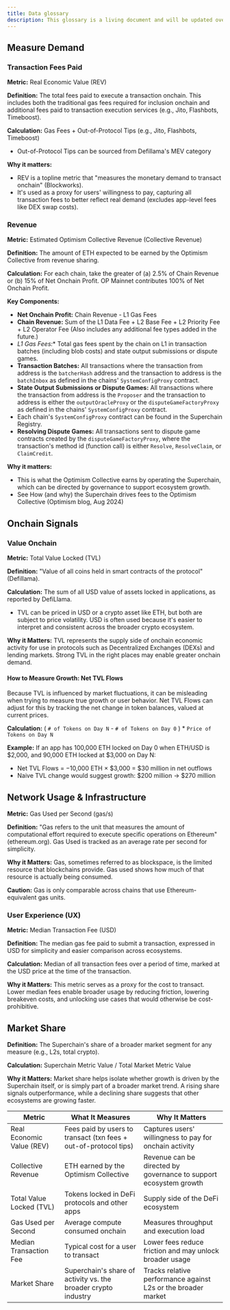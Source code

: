 ```yaml
---
title: Data glossary
description: This glossary is a living document and will be updated over time as new metrics emerge or definitions evolve.
---
```


## Measure Demand

### Transaction Fees Paid

**Metric:** Real Economic Value (REV)

**Definition:** The total fees paid to execute a transaction onchain. This includes both the traditional gas fees required for inclusion onchain and additional fees paid to transaction execution services (e.g., Jito, Flashbots, Timeboost).

**Calculation:** Gas Fees + Out-of-Protocol Tips (e.g., Jito, Flashbots, Timeboost)

*   Out-of-Protocol Tips can be sourced from Defillama's MEV category

**Why it matters:**

*   REV is a topline metric that "measures the monetary demand to transact onchain" (Blockworks).
*   It's used as a proxy for users' willingness to pay, capturing all transaction fees to better reflect real demand (excludes app-level fees like DEX swap costs).

### Revenue

**Metric:** Estimated Optimism Collective Revenue (Collective Revenue)

**Definition:** The amount of ETH expected to be earned by the Optimism Collective from revenue sharing.

**Calculation:** For each chain, take the greater of (a) 2.5% of Chain Revenue or (b) 15% of Net Onchain Profit. OP Mainnet contributes 100% of Net Onchain Profit.

**Key Components:**

*   **Net Onchain Profit:** Chain Revenue - L1 Gas Fees
*   **Chain Revenue:** Sum of the L1 Data Fee + L2 Base Fee + L2 Priority Fee + L2 Operator Fee (Also includes any additional fee types added in the future.)
*   *L1 Gas Fees:*\* Total gas fees spent by the chain on L1 in transaction batches (including blob costs) and state output submissions or dispute games.
*   **Transaction Batches:** All transactions where the transaction from address is the `batcherHash` address and the transaction to address is the `batchInbox` as defined in the chains' `SystemConfigProxy` contract.
*   **State Output Submissions or Dispute Games:** All transactions where the transaction from address is the `Proposer` and the transaction to address is either the `outputOracleProxy` or the `disputeGameFactoryProxy` as defined in the chains' `SystemConfigProxy` contract.
*   Each chain's `SystemConfigProxy` contract can be found in the Superchain Registry.
*   **Resolving Dispute Games:** All transactions sent to dispute game contracts created by the `disputeGameFactoryProxy`, where the transaction's method id (function call) is either `Resolve`, `ResolveClaim`, or `ClaimCredit`.

**Why it matters:**

*   This is what the Optimism Collective earns by operating the Superchain, which can be directed by governance to support ecosystem growth.
*   See How (and why) the Superchain drives fees to the Optimism Collective (Optimism blog, Aug 2024)

## Onchain Signals

### Value Onchain

**Metric:** Total Value Locked (TVL)

**Definition:** "Value of all coins held in smart contracts of the protocol" (Defillama).

**Calculation:** The sum of all USD value of assets locked in applications, as reported by DefiLlama.

*   TVL can be priced in USD or a crypto asset like ETH, but both are subject to price volatility. USD is often used because it's easier to interpret and consistent across the broader crypto ecosystem.

**Why it Matters:** TVL represents the supply side of onchain economic activity for use in protocols such as Decentralized Exchanges (DEXs) and lending markets. Strong TVL in the right places may enable greater onchain demand.

#### How to Measure Growth: Net TVL Flows

Because TVL is influenced by market fluctuations, it can be misleading when trying to measure true growth or user behavior. Net TVL Flows can adjust for this by tracking the net change in token balances, valued at current prices.

**Calculation:** ( `# of Tokens on Day N` - `# of Tokens on Day 0` ) \* `Price of Tokens on Day N`

**Example:** If an app has 100,000 ETH locked on Day 0 when ETH/USD is $2,000, and 90,000 ETH locked at $3,000 on Day N:

*   Net TVL Flows = −10,000 ETH × $3,000 = $30 million in net outflows
*   Naive TVL change would suggest growth: $200 million → $270 million

## Network Usage & Infrastructure

**Metric:** Gas Used per Second (gas/s)

**Definition:** "Gas refers to the unit that measures the amount of computational effort required to execute specific operations on Ethereum" (ethereum.org). Gas Used is tracked as an average rate per second for simplicity.

**Why it Matters:** Gas, sometimes referred to as blockspace, is the limited resource that blockchains provide. Gas used shows how much of that resource is actually being consumed.

**Caution:** Gas is only comparable across chains that use Ethereum-equivalent gas units.

### User Experience (UX)

**Metric:** Median Transaction Fee (USD)

**Definition:** The median gas fee paid to submit a transaction, expressed in USD for simplicity and easier comparison across ecosystems.

**Calculation:** Median of all transaction fees over a period of time, marked at the USD price at the time of the transaction.

**Why it Matters:** This metric serves as a proxy for the cost to transact. Lower median fees enable broader usage by reducing friction, lowering breakeven costs, and unlocking use cases that would otherwise be cost-prohibitive.

## Market Share

**Definition:** The Superchain's share of a broader market segment for any measure (e.g., L2s, total crypto).

**Calculation:** Superchain Metric Value / Total Market Metric Value

**Why it Matters:** Market share helps isolate whether growth is driven by the Superchain itself, or is simply part of a broader market trend. A rising share signals outperformance, while a declining share suggests that other ecosystems are growing faster.

| Metric                    | What It Measures                                                 | Why It Matters                                                    |
| ------------------------- | ---------------------------------------------------------------- | ----------------------------------------------------------------- |
| Real Economic Value (REV) | Fees paid by users to transact (txn fees + out-of-protocol tips) | Captures users' willingness to pay for onchain activity           |
| Collective Revenue        | ETH earned by the Optimism Collective                            | Revenue can be directed by governance to support ecosystem growth |
| Total Value Locked (TVL)  | Tokens locked in DeFi protocols and other apps                   | Supply side of the DeFi ecosystem                                 |
| Gas Used per Second       | Average compute consumed onchain                                 | Measures throughput and execution load                            |
| Median Transaction Fee    | Typical cost for a user to transact                              | Lower fees reduce friction and may unlock broader usage           |
| Market Share              | Superchain's share of activity vs. the broader crypto industry   | Tracks relative performance against L2s or the broader market     |
